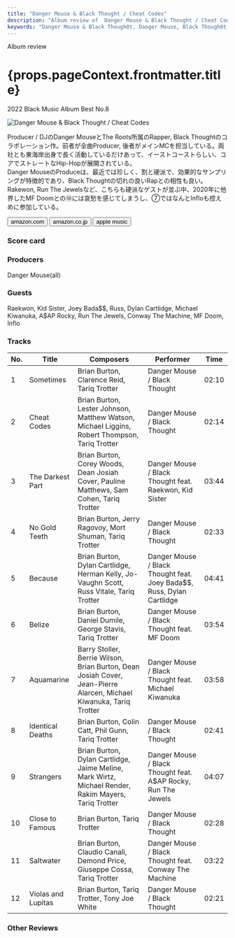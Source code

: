 ```yaml
---
title: "Danger Mouse & Black Thought / Cheat Codes"
description: "Album review of  Danger Mouse & Black Thought / Cheat Codes"
keywords: "Danger Mouse & Black Though0t, Danger Mouse, Black Though0t, Cheat Codes"
---
```






<p className="largeP">Album review</p>
<h1 className="h1--no--margin">{props.pageContext.frontmatter.title}</h1>
<p className="largeP">
  <Link to="/best50/2022/">2022 Black Music Album Best No.8</Link>
</p>

<Row  className="image-card-group">
	<Column colMd={3} colLg={4} noGutterMdLeft="">
       <ImageCard>

![Danger Mouse & Black Thought / Cheat Codes](../../images/cd/dangermouseblackthought1L.jpg)

</ImageCard>
	</Column>
	<Column colMd={4} colLg={8} noGutterMdLeft="">
		<p>
			Producer / DJのDanger MouseとThe Roots所属のRapper, Black Thoughtのコラボレーション作。前者が全曲Producer, 後者がメインMCを担当している。両社とも東海岸出身で長く活動しているだけあって、イーストコーストらしい、コアでストレートなHip-Hopが展開されている。
			<br/>Danger MouseのProduceは、最近では珍しく、割と硬派で、効果的なサンプリングが特徴的であり、Black Thoughtの切れの良いRapとの相性も良い。Rakewon, Run The Jewelsなど、こちらも硬派なゲストが並ぶ中、2020年に他界したMF Doomとの⑩には哀愁を感じてしまうし、⑦ではなんとInfloも控えめに参加している。
		</p>
		<div>
		  <Button className="button-right-mergin"  href="https://amzn.to/41hZvEH" renderIcon={ArrowUpRight} size='sm' kind='primary'>
  	    amazon.com
  	  </Button>
  	  <Button className="button-right-mergin"  href="https://amzn.to/3Mwgf70" renderIcon={ArrowUpRight} size='sm' kind='secondary'>
  	    amazon.co.jp
  	  </Button>
			<Button className="button-right-mergin"  href="https://apple.co/3Uvj9uz" renderIcon={ArrowUpRight} size='sm' kind='tertiary'>
  	   	apple music
  	  </Button>
			<AdvJS2/>
		</div>
	</Column>
</Row>
<Row >
	<Column colMd={4} colLg={4} noGutterMdLeft="">
		<div>
		  <h3>Score card</h3>
			<SliderJS1 value="2" />
		  <SliderJS2 value="2" />
			<SliderJS3 value="1" />
		  <SliderJS4 value="9" />
		</div>
	</Column>
	<Column colMd={8} colLg={8} noGutterMdLeft="">
		<div>
			<h3>Producers</h3>
			<p>
				Danger Mouse(all)
			</p>
			<h3>Guests</h3>
			<p>
				Raekwon, Kid Sister, Joey Bada$$, Russ, Dylan Cartlidge, Michael Kiwanuka, A$AP Rocky, Run The Jewels, Conway The Machine, MF Doom, Inflo
			</p>
		</div>
	</Column>
</Row>

<h3>Tracks</h3>

| No. | Title              | Composers                                                                                                           | Performer                                                             | Time  |
| --- | ------------------ | ------------------------------------------------------------------------------------------------------------------- | --------------------------------------------------------------------- | ----- |
| 1   | Sometimes          | Brian Burton, Clarence Reid, Tariq Trotter                                                                          | Danger Mouse / Black Thought                                          | 02:10 |
| 2   | Cheat Codes        | Brian Burton, Lester Johnson, Matthew Watson, Michael Liggins, Robert Thompson, Tariq Trotter                       | Danger Mouse / Black Thought                                          | 02:14 |
| 3   | The Darkest Part   | Brian Burton, Corey Woods, Dean Josiah Cover, Pauline Matthews, Sam Cohen, Tariq Trotter                            | Danger Mouse / Black Thought feat. Raekwon, Kid Sister                | 03:44 |
| 4   | No Gold Teeth      | Brian Burton, Jerry Ragovoy, Mort Shuman, Tariq Trotter                                                             | Danger Mouse / Black Thought                                          | 02:33 |
| 5   | Because            | Brian Burton, Dylan Cartlidge, Herman Kelly, Jo-Vaughn Scott, Russ Vitale, Tariq Trotter                            | Danger Mouse / Black Thought feat. Joey Bada$$, Russ, Dylan Cartlidge | 04:41 |
| 6   | Belize             | Brian Burton, Daniel Dumile, George Stavis, Tariq Trotter                                                           | Danger Mouse / Black Thought feat. MF Doom                            | 03:54 |
| 7   | Aquamarine         | Barry Stoller, Berrie Wilson, Brian Burton, Dean Josiah Cover, Jean-Pierre Alarcen, Michael Kiwanuka, Tariq Trotter | Danger Mouse / Black Thought feat. Michael Kiwanuka                   | 03:58 |
| 8   | Identical Deaths   | Brian Burton, Colin Catt, Phil Gunn, Tariq Trotter                                                                  | Danger Mouse / Black Thought                                          | 02:41 |
| 9   | Strangers          | Brian Burton, Dylan Cartlidge, Jaime Meline, Mark Wirtz, Michael Render, Rakim Mayers, Tariq Trotter                | Danger Mouse / Black Thought feat. A$AP Rocky, Run The Jewels         | 04:07 |
| 10  | Close to Famous    | Brian Burton, Tariq Trotter                                                                                         | Danger Mouse / Black Thought                                          | 02:28 |
| 11  | Saltwater          | Brian Burton, Claudio Canali, Demond Price, Giuseppe Cossa, Tariq Trotter                                           | Danger Mouse / Black Thought feat. Conway The Machine                 | 03:22 |
| 12  | Violas and Lupitas | Brian Burton, Tariq Trotter, Tony Joe White                                                                         | Danger Mouse / Black Thought                                          | 02:21 |

<h3>Other Reviews</h3>

<Row>
  <Column colMd={3} colLg={3} noGutterMdLeft>
    <Review1 />
  </Column>
</Row>

<AdvJS3 />
